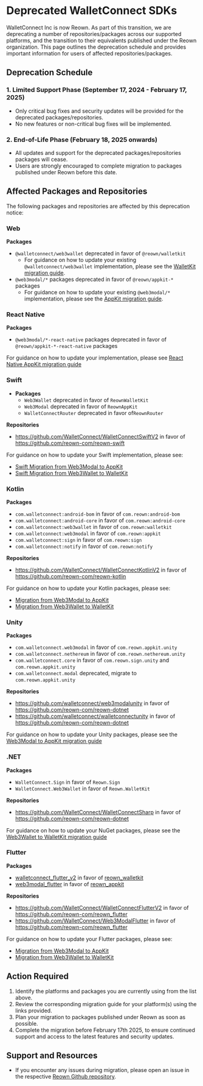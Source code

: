 # Deprecated WalletConnect SDKs

WalletConnect Inc is now Reown. As part of this transition, we are deprecating a number of repositories/packages
across our supported platforms, and the transition to their equivalents published under the Reown organization.
This page outlines the deprecation schedule and provides important information for users of affected repositories/packages.

## Deprecation Schedule

### 1. Limited Support Phase (September 17, 2024 - February 17, 2025)

- Only critical bug fixes and security updates will be provided for the deprecated packages/repositories.
- No new features or non-critical bug fixes will be implemented.

### 2. End-of-Life Phase (February 18, 2025 onwards)

- All updates and support for the deprecated packages/repositories packages will cease.
- Users are strongly encouraged to complete migration to packages published under Reown before this date.

## Affected Packages and Repositories

The following packages and repositories are affected by this deprecation notice:

### Web

**Packages**

- `@walletconnect/web3wallet` deprecated in favor of `@reown/walletkit`
  - For guidance on how to update your existing `@walletconnect/web3wallet` implementation, please see the [WalletKit migration guide](/walletkit/upgrade/from-web3wallet-web).
- `@web3modal/*` packages deprecated in favor of `@reown/appkit-*` packages
  - For guidance on how to update your existing `@web3modal/*` implementation, please see the [AppKit migration guide](/appkit/upgrade/to-reown-appkit-web).

### React Native

**Packages**

- `@web3modal/*-react-native` packages deprecated in favor of `@reown/appkit-*-react-native` packages

For guidance on how to update your implementation, please see [React Native AppKit migration guide](/appkit/upgrade/from-web3modal-react-native)

### Swift

- **Packages**
  - `Web3Wallet` deprecated in favor of `ReownWalletKit`
  - `Web3Modal` deprecated in favor of `ReownAppKit`
  - `WalletConnectRouter` deprecated in favor of`ReownRouter`

**Repositories**

- https://github.com/WalletConnect/WalletConnectSwiftV2 in favor of https://github.com/reown-com/reown-swift

For guidance on how to update your Swift implementation, please see:

- [Swift Migration from Web3Modal to AppKit](/appkit/upgrade/from-web3modal-ios)
- [Swift Migration from Web3Wallet to WalletKit](/walletkit/upgrade/from-web3wallet-ios)

### Kotlin

**Packages**

- `com.walletconnect:android-bom` in favor of `com.reown:android-bom`
- `com.walletconnect:android-core` in favor of `com.reown:android-core`
- `com.walletconnect:web3wallet` in favor of `com.reown:walletkit`
- `com.walletconnect:web3modal` in favor of `com.reown:appkit`
- `com.walletconnect:sign` in favor of `com.reown:sign`
- `com.walletconnect:notify` in favor of `com.reown:notify`

**Repositories**

- https://github.com/WalletConnect/WalletConnectKotlinV2 in favor of https://github.com/reown-com/reown-kotlin

For guidance on how to update your Kotlin packages, please see:

- [Migration from Web3Modal to AppKit](/appkit/upgrade/from-web3modal-android)
- [Migration from Web3Wallet to WalletKit](/walletkit/upgrade/from-web3wallet-android)

### Unity

**Packages**

- `com.walletconnect.web3modal` in favor of `com.reown.appkit.unity`
- `com.walletconnect.nethereum` in favor of `com.reown.nethereum.unity`
- `com.walletconnect.core` in favor of `com.reown.sign.unity` and `com.reown.appkit.unity`
- `com.walletconnect.modal` deprecated, migrate to `com.reown.appkit.unity`

**Repositories**

- https://github.com/walletconnect/web3modalunity in favor of https://github.com/reown-com/reown-dotnet
- https://github.com/walletconnect/walletconnectunity in favor of https://github.com/reown-com/reown-dotnet

For guidance on how to update your Unity packages, please see the [Web3Modal to AppKit migration guide](/appkit/upgrade/from-web3modal-unity)

### .NET

**Packages**

- `WalletConnect.Sign` in favor of `Reown.Sign`
- `WalletConnect.Web3Wallet` in favor of `Reown.WalletKit`

**Repositories**

- https://github.com/WalletConnect/WalletConnectSharp in favor of https://github.com/reown-com/reown-dotnet

For guidance on how to update your NuGet packages, please see the [Web3Wallet to WalletKit migration guide](/walletkit/upgrade/from-web3wallet-unity)

### Flutter

**Packages**

- [walletconnect_flutter_v2](https://pub.dev/packages/walletconnect_flutter_v2) in favor of [reown_walletkit](https://pub.dev/packages/reown_walletkit)
- [web3modal_flutter](https://pub.dev/packages/walletconnect_flutter_v2) in favor of [reown_appkit](https://pub.dev/packages/reown_appkit)

**Repositories**

- https://github.com/WalletConnect/WalletConnectFlutterV2 in favor of https://github.com/reown-com/reown_flutter
- https://github.com/WalletConnect/Web3ModalFlutter in favor of https://github.com/reown-com/reown_flutter

For guidance on how to update your Flutter packages, please see:

- [Migration from Web3Modal to AppKit](/appkit/upgrade/from-web3modal-flutter)
- [Migration from Web3Wallet to WalletKit](/walletkit/upgrade/from-web3wallet-flutter)

## Action Required

1. Identify the platforms and packages you are currently using from the list above.
2. Review the corresponding migration guide for your platform(s) using the links provided.
3. Plan your migration to packages published under Reown as soon as possible.
4. Complete the migration before February 17th 2025, to ensure continued support and access to the latest features and security updates.

## Support and Resources

- If you encounter any issues during migration, please open an issue in the respective [Reown Github repository](https://github.com/reown-com).

